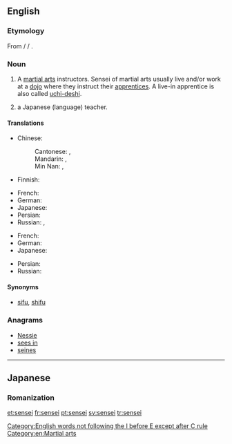 ==English==

===Etymology===
From {{etyl|ja|en}} {{term|先生|lang=ja}} / {{term|せんせい|lang=ja}} / {{term|sensei|lang=ja|lit=one who lived before}}.

===Noun===
{{en-noun|sensei|pl2=senseis}}

# A [[martial arts]] instructors.  Sensei of martial arts usually live and/or work at a [[dojo]] where they instruct their [[apprentices]].  A live-in apprentice is also called [[uchi-deshi]].
# {{context|colloquial|lang=en}} a Japanese (language) teacher.

====Translations====
{{trans-top|martial arts instructor}}
* Chinese:
*: Cantonese: {{tø|yue|師傅|sc=Hani}}, {{tø|yue|师傅|tr=si1 fu6, si1 fu2|sc=Hani}}
*: Mandarin: {{t|cmn|師傅|sc=Hani}}, {{t|cmn|师傅|tr=shīfu|sc=Hani}}
*: Min Nan: {{t+|nan|師傅|sc=Hani}}, {{t-|nan|师傅|tr=sai-hū|sc=Hani}}
* Finnish: {{t+|fi|mestari}}
{{trans-mid}}
* French: {{t+|fr|sensei|m}}
* German: {{t-|de|Sensei|m}}
* Japanese: {{t+|ja|先生|tr=せんせい, sensei|sc=Jpan}}
* Persian: {{t-|fa|سنسی|tr=sensi}}
* Russian: {{t-|ru|сэнсэй|m|tr=senséj|sc=Cyrl}}, {{t+|ru|мастер|m|tr=máster|sc=Cyrl}}
{{trans-bottom}}

{{trans-top|a Japanese teacher}}
* French: {{t+|fr|sensei|m}}
* German: {{t-|de|Sensei|m}}
* Japanese: {{t+|ja|先生|tr=せんせい, sensei|sc=Jpan}}
{{trans-mid}}
* Persian: {{t-|fa|سنسی|tr=sensi}}
* Russian: {{t-|ru|сэнсэй|tr=senséj|sc=Cyrl}}
{{trans-bottom}}

====Synonyms====
* [[sifu]], [[shifu]]

===Anagrams===
* [[Nessie#English|Nessie]]
* [[sees in#English|sees in]]
* [[seines#English|seines]]

[[Category:English words not following the I before E except after C rule]]
[[Category:en:Martial arts]]

----

==Japanese==

===Romanization===
{{ja-romaji|せんせい}}

[[et:sensei]]
[[fr:sensei]]
[[pt:sensei]]
[[sv:sensei]]
[[tr:sensei]]